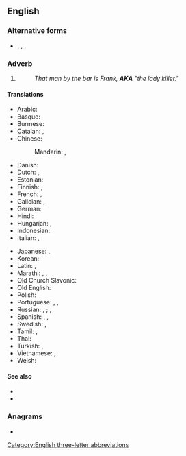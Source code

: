 {{also|aka|Aka|A.K.A.|åka|akā|āķa|a.k.a.|a/k/a}}
==English==

===Alternative forms===
* {{l|en|a/k/a}}, {{l|en|A.K.A.}}, {{l|en|a.k.a.}}, {{l|en|aka}}

===Adverb===
{{en-adv|-}}

# {{initialism of|en|also known as}}
#: ''That man by the bar is Frank, '''AKA''' "the lady killer."''

====Translations====
{{trans-top|also known as}}<!--Add ABBREVIATIONS here where these exist, rather than full forms-->
* Arabic: {{t-needed|ar}}
* Basque: {{t+|eu|ezizen}}
* Burmese: {{t-needed|my}}
* Catalan: {{t+|ca|[[altrament]] [[dit]]}}, {{t+|ca|[[també]] [[conegut]] [[com]]}}
* Chinese:
*: Mandarin: {{t+|cmn|別名|sc=Hani}}, {{t+|cmn|别名|tr=biémíng|sc=Hani}}
* Danish: {{t+|da|alias}} {{qualifier|adverb}}
* Dutch: {{t+|nl|oftewel}}, {{t+|nl|alias}}
* Estonian: {{t+|et|ehk}}
* Finnish: {{t+|fi|alias}}, {{t+|fi|eli}} <!-- no corresponding abbreviation -->
* French: {{t+|fr|alias}}, {{t+|fr|autrement dit}}
* Galician: {{t|gl|tamén coñecido como}}, {{t|gl|tamén coñecida como}}
* German: {{t+|de|alias}}
* Hindi: {{t|hi|उर्फ़ |tr=urf}}
* Hungarian: {{t|hu|más néven}}, {{t+|hu|avagy}} {{q|neither has abbreviated forms}}
* Indonesian: {{t|id|juga dikenal sebagai}}
* Italian: {{t+|it|alias}}, {{t|it|altrimenti detto}}
{{trans-mid}}
* Japanese: {{t|ja|またの名|tr=またのな, mata no na|sc=Jpan}}, {{t+|ja|別名|tr=べつめい, betsumei, べつみょう, betsumyō|sc=Jpan}}
* Korean: {{t|ko|-로도 알려진 }}
* Latin: {{t|la|sive}}, {{t|la|seu}}
* Marathi: {{t|mr|उर्फ}}, {{t|mr|अर्थात}}, {{t|mr|तथा}}
* Old Church Slavonic: {{t|cu|иже и}}
* Old English: {{t|ang|ōþre naman}}
* Polish: {{t|pl|także znany jako|m}}
* Portuguese: {{t+|pt|TCC}}, {{t|pt|também conhecido como}}, {{t+|pt|álias}}
* Russian: {{t|ru|он же|m}}, {{t|ru|она́ же|f}}; {{t|ru|[[изве́стный]] [[та́кже]] [[как]]|m}}, {{t|ru|[[изве́стная]] [[та́кже]] [[как]]|f}}
* Spanish: {{t|es|también conocido como}}, {{t|es|también conocida como}}, {{t+|es|alias|m}}
* Swedish: {{t+|sv|[[även]] [[känd]] [[som]]}} {{q|not abbreviated}}, {{t+|sv|alias}}
* Tamil: {{t|ta|என்கின்ற}}, {{t|ta|என்கிற}}
* Thai: {{t|th|หรือที่รู้จักในชื่อ|tr=rĕu têe róo jàk nai chêu}}
* Turkish: {{t|tr|diğer adıyla}}, {{t+|tr|nam-ı diğer}} {{qualifier|obsolescent}}
* Vietnamese: {{t|vi|còn gọi là}}, {{t|vi|hay còn gọi là}}
* Welsh: {{t|cy|a elwir hefyd}}
{{trans-bottom}}

====See also====
* {{l|en|FKA}}
* {{l|en|PKA}}

===Anagrams===
* {{anagrams|en|a=aak|aak}}

[[Category:English three-letter abbreviations]]
